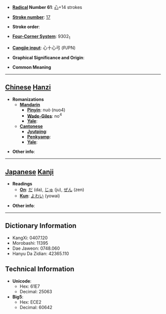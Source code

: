 * '''[[Wiktionary:Chinese radical index| Radical]] Number 61''': [[Wiktionary:Chinese radical index 心|心]]+14 strokes

* '''[[Wiktionary:Chinese total strokes index|Stroke number]]''': [[Wiktionary:Chinese total strokes index 17|17]]

* '''Stroke order''': 

* '''[[Wiktionary:Chinese four corner index|Four-Corner System]]''': 9302<sub>1</sub>

* '''[[Wiktionary:Chinese Cangjie index|Cangjie input]]''': 心十心弓 (PJPN)

* '''Graphical Significance and Origin''': 

* '''Common Meaning'''

----

== [[Chinese]] [[Hanzi]] ==

* '''Romanizations'''
** '''[[Mandarin]]'''
*** '''[[Pinyin]]''': nuò (nuo4)
*** '''[[Wade-Giles]]''': no<sup>4</sup>
*** '''[[Yale]]''': 
** '''[[Cantonese]]'''
*** '''[[Jyutping]]''':
*** '''[[Penkyamp]]''': 
*** '''[[Yale]]''': 

* '''Other info''': 

----

== [[Japanese]] [[Kanji]] ==

* '''Readings'''
** '''[[On]]''': [[だ]] (da), [[じゅ]] (ju), [[ぜん]] (zen)
** '''[[Kun]]''': [[よわい]] (yowai)

* '''Other info''':  

----

== Dictionary Information ==

* KangXi: 0407.120
* Morobashi: 11395
* Dae Jaweon: 0748.060
* Hanyu Da Zidian: 42365.110

== Technical Information ==

* '''Unicode''':
** Hex: 61E7
** Decimal: 25063
* '''Big5''':
** Hex: ECE2
** Decimal: 60642